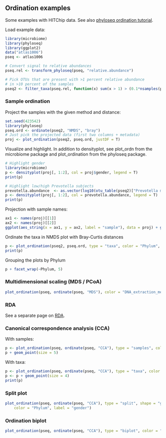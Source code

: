 ## Ordination examples

Some examples with HITChip data. See also [phyloseq ordination tutorial](http://joey711.github.io/phyloseq/plot_ordination-examples.html).

Load example data:

```r
library(microbiome)
library(phyloseq)
library(ggplot2)
data("atlas1006")
pseq <- atlas1006

# Convert signal to relative abundances
pseq.rel <- transform_phyloseq(pseq, "relative.abundance")

# Pick OTUs that are present with >1 percent relative abundance 
# in >10 percent of the samples
pseq2 <- filter_taxa(pseq.rel, function(x) sum(x > 1) > (0.1*nsamples(pseq.rel)), TRUE)
```


### Sample ordination

Project the samples with the given method and distance:

```r
set.seed(423542)
library(phyloseq)
pseq.ord <- ordinate(pseq2, "NMDS", "bray")
# Just pick the projected data (first two columns + metadata)
proj <- plot_ordination(pseq2, pseq.ord, justDF = T)
```


Visualize and highlight. In addition to densityplot, see plot_ordn from the microbiome package and plot_ordination from the phyloseq package.

```r
# Highlight gender
library(microbiome)
p <- densityplot(proj[, 1:2], col = proj$gender, legend = T)
print(p)

# Highlight low/high Prevotella subjects
prevotella.abundance  <- as.vector(log10(otu_table(pseq2)["Prevotella melaninogenica et rel.",]) )
p <- densityplot(proj[, 1:2], col = prevotella.abundance, legend = T)
print(p)
```

Projection with sample names:

```r
ax1 <- names(proj)[[1]]
ax2 <- names(proj)[[2]]
ggplot(aes_string(x = ax1, y = ax2, label = "sample"), data = proj) + geom_text(size = 2)
```


Ordinate the taxa in NMDS plot with Bray-Curtis distances

```r
p <- plot_ordination(pseq2, pseq.ord, type = "taxa", color = "Phylum", title = "Taxa ordination")
print(p)
```

Grouping the plots by Phylum

```r
p + facet_wrap(~Phylum, 5)
```


### Multidimensional scaling (MDS / PCoA)

```r
plot_ordination(pseq, ordinate(pseq, "MDS"), color = "DNA_extraction_method") + geom_point(size = 5)
```

### RDA

See a separate page on [RDA](RDA.md).


### Canonical correspondence analysis (CCA)

With samples:

```r
p <- plot_ordination(pseq, ordinate(pseq, "CCA"), type = "samples", color = "gender")
p + geom_point(size = 5)
```

With taxa:

```r
p <- plot_ordination(pseq, ordinate(pseq, "CCA"), type = "taxa", color = "Phylum")
p <- p + geom_point(size = 4)
print(p)
```


### Split plot

```r
plot_ordination(pseq, ordinate(pseq, "CCA"), type = "split", shape = "gender", 
    color = "Phylum", label = "gender")
```


### Ordination biplot

```r
plot_ordination(pseq, ordinate(pseq, "CCA"), type = "biplot", color = "Phylum")
```







